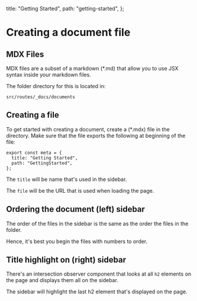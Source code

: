   title: "Getting Started",
  path: "getting-started",
};

# Creating a document file

## MDX Files

MDX files are a subset of a markdown (\*.md) that allow you to use JSX syntax inside your markdown files.

The folder directory for this is located in:

```
src/routes/_docs/documents
```

## Creating a file

To get started with creating a document, create a (\*.mdx) file in the directory.
Make sure that the file exports the following at beginning of the file:

```tsx
export const meta = {
  title: "Getting Started",
  path: "GettingStarted",
};
```

The `title` will be name that's used in the sidebar.

The `file` will be the URL that is used when loading the page.

## Ordering the document (left) sidebar

The order of the files in the sidebar is the same as the order the files in the folder.

Hence, it's best you begin the files with numbers to order.

## Title highlight on (right) sidebar

There's an intersection observer component that looks at all `h2` elements on the page
and displays them all on the sidebar.

The sidebar will highlight the last h2 element that's displayed on the page.
